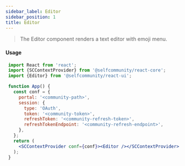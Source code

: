 ```yaml
---
sidebar_label: Editor
sidebar_position: 1
title: Editor
---
```


> The Editor component renders a text editor with emoji menu.


<Logged><Editor/></Logged>

#### Usage

```jsx
 import React from 'react';
 import {SCContextProvider} from '@selfcommunity/react-core';
 import {Editor} from '@selfcommunity/react-ui';

 function App() {
   const conf = {
     portal: '<community-path>',
     session: {
       type: 'OAuth',
       token: '<community-token>',
       refreshToken: '<community-refresh-token>',
       refreshTokenEndpoint: '<community-refresh-endpoint>',
     },
   };
   return (
     <SCContextProvider conf={conf}><Editor /></SCContextProvider>
   );
 }
```